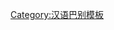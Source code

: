 {{User language-0|zh-tianjin|介个用户'''[[:Category:zh-tianjin-0 使用者|不知道]]''' '''[[:Category:zh-tianjin 使用者|天津话]]'''四嘛玩儿。|天津話|12|9}}<noinclude>[[Category:汉语巴别模板]]</noinclude>